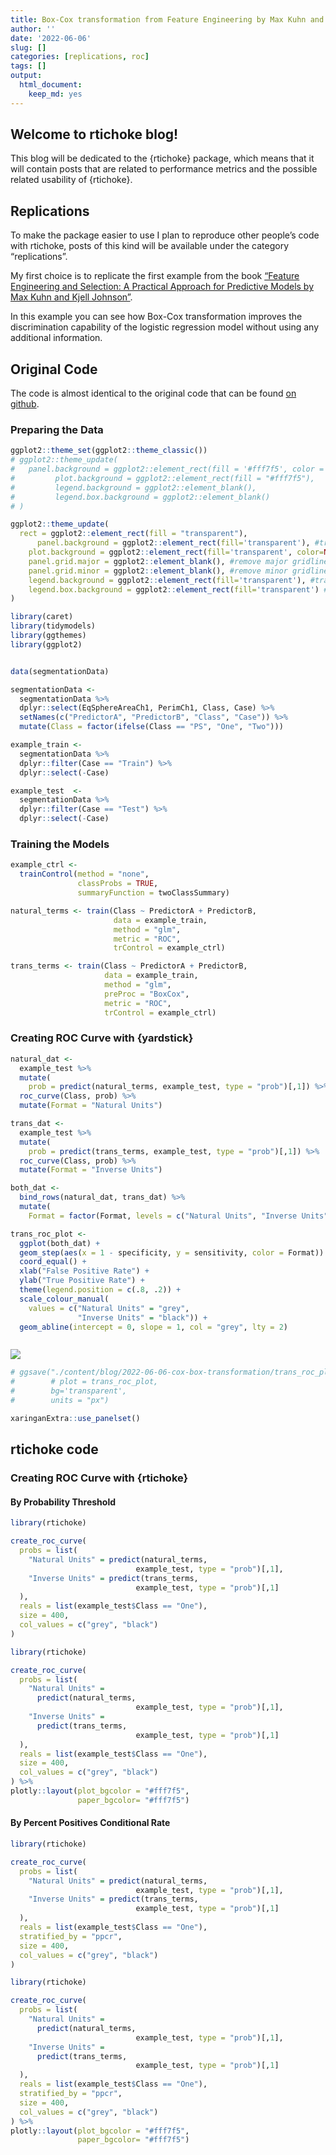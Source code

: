 ```yaml
---
title: Box-Cox transformation from Feature Engineering by Max Kuhn and Kjell Johnson
author: ''
date: '2022-06-06'
slug: []
categories: [replications, roc]
tags: []
output: 
  html_document: 
    keep_md: yes
---
```



## Welcome to rtichoke blog!

This blog will be dedicated to the {rtichoke} package, which means that it will contain posts that are related to performance metrics and the possible related usability of {rtichoke}.

## Replications

To make the package easier to use I plan to reproduce other people's code with rtichoke, posts of this kind will be available under the category "replications".

My first choice is to replicate the first example from the book ["Feature Engineering and Selection: A Practical Approach for Predictive Models by Max Kuhn and Kjell Johnson"](http://www.feat.engineering/a-simple-example.html).

In this example you can see how Box-Cox transformation improves the discrimination capability of the logistic regression model without using any additional information.

## Original Code

The code is almost identical to the original code that can be found [on github](https://github.com/topepo/FES/blob/master/01_Introduction/1_01_A_Simple_Example.R).

### Preparing the Data

```r
ggplot2::theme_set(ggplot2::theme_classic())
# ggplot2::theme_update(
#   panel.background = ggplot2::element_rect(fill = '#fff7f5', color = '#fff7f5'),
#         plot.background = ggplot2::element_rect(fill = "#fff7f5"),
#         legend.background = ggplot2::element_blank(),
#         legend.box.background = ggplot2::element_blank()
# )

ggplot2::theme_update(
  rect = ggplot2::element_rect(fill = "transparent"),
      panel.background = ggplot2::element_rect(fill='transparent'), #transparent panel bg
    plot.background = ggplot2::element_rect(fill='transparent', color=NA), #transparent plot bg
    panel.grid.major = ggplot2::element_blank(), #remove major gridlines
    panel.grid.minor = ggplot2::element_blank(), #remove minor gridlines
    legend.background = ggplot2::element_rect(fill='transparent'), #transparent legend bg
    legend.box.background = ggplot2::element_rect(fill='transparent') #transparent legend panel
)


```


```r
library(caret)
library(tidymodels)
library(ggthemes)
library(ggplot2)


data(segmentationData)

segmentationData <- 
  segmentationData %>% 
  dplyr::select(EqSphereAreaCh1, PerimCh1, Class, Case) %>% 
  setNames(c("PredictorA", "PredictorB", "Class", "Case")) %>% 
  mutate(Class = factor(ifelse(Class == "PS", "One", "Two")))

example_train <- 
  segmentationData %>% 
  dplyr::filter(Case == "Train") %>% 
  dplyr::select(-Case)

example_test  <- 
  segmentationData %>% 
  dplyr::filter(Case == "Test") %>% 
  dplyr::select(-Case)
```


### Training the Models

```r

example_ctrl <- 
  trainControl(method = "none",
               classProbs = TRUE,
               summaryFunction = twoClassSummary)

natural_terms <- train(Class ~ PredictorA + PredictorB,
                       data = example_train,
                       method = "glm",
                       metric = "ROC",
                       trControl = example_ctrl)

trans_terms <- train(Class ~ PredictorA + PredictorB,
                     data = example_train,
                     method = "glm",
                     preProc = "BoxCox",
                     metric = "ROC",
                     trControl = example_ctrl)

```



### Creating ROC Curve with {yardstick}

```r


natural_dat <-
  example_test %>% 
  mutate(
    prob = predict(natural_terms, example_test, type = "prob")[,1]) %>% 
  roc_curve(Class, prob) %>% 
  mutate(Format = "Natural Units")

trans_dat <-
  example_test %>% 
  mutate(
    prob = predict(trans_terms, example_test, type = "prob")[,1]) %>% 
  roc_curve(Class, prob) %>% 
  mutate(Format = "Inverse Units") 

both_dat <- 
  bind_rows(natural_dat, trans_dat) %>%
  mutate(
    Format = factor(Format, levels = c("Natural Units", "Inverse Units")))

trans_roc_plot <- 
  ggplot(both_dat) +
  geom_step(aes(x = 1 - specificity, y = sensitivity, color = Format)) + 
  coord_equal() + 
  xlab("False Positive Rate") + 
  ylab("True Positive Rate") + 
  theme(legend.position = c(.8, .2)) + 
  scale_colour_manual(
    values = c("Natural Units" = "grey", 
               "Inverse Units" = "black")) + 
  geom_abline(intercept = 0, slope = 1, col = "grey", lty = 2) 



```

![](trans_roc_plot.svg) 



```r

# ggsave("./content/blog/2022-06-06-cox-box-transformation/trans_roc_plot.svg",    
#        # plot = trans_roc_plot,
#        bg='transparent', 
#        units = "px")

```

```r
xaringanExtra::use_panelset()
```


## rtichoke code

### Creating ROC Curve with {rtichoke} {.panelset}

#### By Probability Threshold

```r
library(rtichoke)

create_roc_curve(
  probs = list(
    "Natural Units" = predict(natural_terms, 
                            example_test, type = "prob")[,1],
    "Inverse Units" = predict(trans_terms, 
                            example_test, type = "prob")[,1]
  ),
  reals = list(example_test$Class == "One"),
  size = 400, 
  col_values = c("grey", "black")
) 

```


```r
library(rtichoke)

create_roc_curve(
  probs = list(
    "Natural Units" = 
      predict(natural_terms, 
                            example_test, type = "prob")[,1],
    "Inverse Units" = 
      predict(trans_terms, 
                            example_test, type = "prob")[,1]
  ),
  reals = list(example_test$Class == "One"),
  size = 400, 
  col_values = c("grey", "black")
) %>% 
plotly::layout(plot_bgcolor = "#fff7f5", 
               paper_bgcolor= "#fff7f5")

```



#### By Percent Positives Conditional Rate


```r
library(rtichoke)

create_roc_curve(
  probs = list(
    "Natural Units" = predict(natural_terms, 
                            example_test, type = "prob")[,1],
    "Inverse Units" = predict(trans_terms, 
                            example_test, type = "prob")[,1]
  ),
  reals = list(example_test$Class == "One"),
  stratified_by = "ppcr",
  size = 400, 
  col_values = c("grey", "black")
) 

```


```r
library(rtichoke)

create_roc_curve(
  probs = list(
    "Natural Units" = 
      predict(natural_terms, 
                            example_test, type = "prob")[,1],
    "Inverse Units" = 
      predict(trans_terms, 
                            example_test, type = "prob")[,1]
  ),
  reals = list(example_test$Class == "One"),
  stratified_by = "ppcr",
  size = 400, 
  col_values = c("grey", "black")
) %>% 
plotly::layout(plot_bgcolor = "#fff7f5", 
               paper_bgcolor= "#fff7f5")

```


